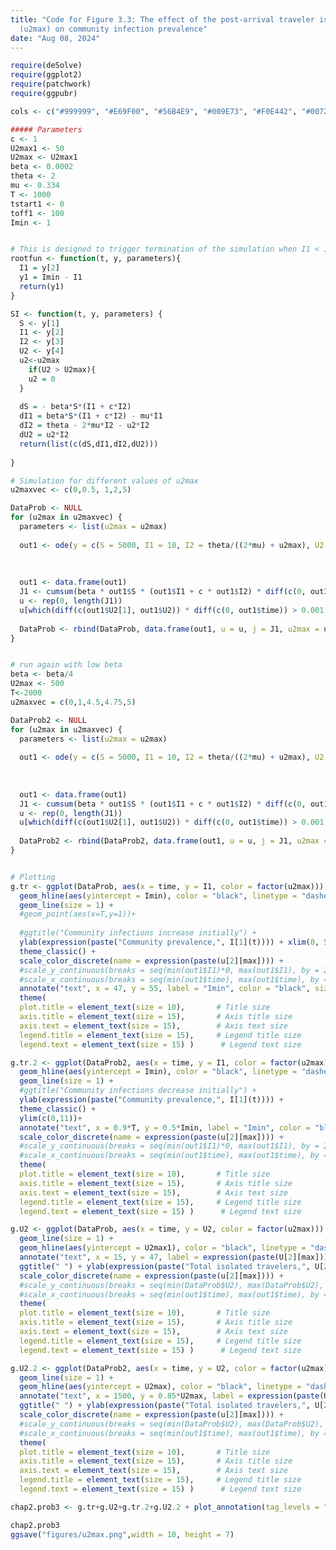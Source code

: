 ```yaml
---
title: "Code for Figure 3.3: The effect of the post-arrival traveler isolation rate
  (u2max) on community infection prevalence"
date: "Aug 08, 2024"
---
```



```r


require(deSolve)
require(ggplot2)
require(patchwork)
require(ggpubr)

cols <- c("#999999", "#E69F00", "#56B4E9", "#009E73", "#F0E442", "#0072B2", "#D55E00", "#CC79A7", "#66CC99")

##### Parameters
c <- 1
U2max1 <- 50
U2max <- U2max1
beta <- 0.0002
theta <- 2
mu <- 0.334
T <- 1000
tstart1 <- 0
toff1 <- 100
Imin <- 1


# This is designed to trigger termination of the simulation when I1 < 1
rootfun <- function(t, y, parameters){
  I1 = y[2]
  y1 = Imin - I1 
  return(y1)
}

SI <- function(t, y, parameters) {
  S <- y[1]
  I1 <- y[2]
  I2 <- y[3]
  U2 <- y[4]
  u2<-u2max
    if(U2 > U2max){
    u2 = 0
  }
  
  dS = - beta*S*(I1 + c*I2) 
  dI1 = beta*S*(I1 + c*I2) - mu*I1
  dI2 = theta - 2*mu*I2 - u2*I2
  dU2 = u2*I2
  return(list(c(dS,dI1,dI2,dU2)))
  
}

# Simulation for different values of u2max
u2maxvec <- c(0,0.5, 1,2,5)

DataProb <- NULL
for (u2max in u2maxvec) {
  parameters <- list(u2max = u2max)
  
  out1 <- ode(y = c(S = 5000, I1 = 10, I2 = theta/((2*mu) + u2max), U2 = 0), parms = parameters, times = seq(0,T,.05), func = SI, events = list(func = NULL, root = TRUE, terminalroot = 1), rootfun=rootfun)
  
  
  
  out1 <- data.frame(out1)
  J1 <- cumsum(beta * out1$S * (out1$I1 + c * out1$I2) * diff(c(0, out1$time)))
  u <- rep(0, length(J1))
  u[which(diff(c(out1$U2[1], out1$U2)) * diff(c(0, out1$time)) > 0.001)] <- max(c(out1$I2, out1$iso))
  
  DataProb <- rbind(DataProb, data.frame(out1, u = u, j = J1, u2max = u2max, T = max(out1$time)))
}


# run again with low beta
beta <- beta/4
U2max <- 500
T<-2000
u2maxvec = c(0,1,4.5,4.75,5)

DataProb2 <- NULL
for (u2max in u2maxvec) {
  parameters <- list(u2max = u2max)
  
  out1 <- ode(y = c(S = 5000, I1 = 10, I2 = theta/((2*mu) + u2max), U2 = 0), parms = parameters, times = seq(0,T,.05), func = SI, events = list(func = NULL, root = TRUE, terminalroot = 1), rootfun=rootfun)
  
  
  
  out1 <- data.frame(out1)
  J1 <- cumsum(beta * out1$S * (out1$I1 + c * out1$I2) * diff(c(0, out1$time)))
  u <- rep(0, length(J1))
  u[which(diff(c(out1$U2[1], out1$U2)) * diff(c(0, out1$time)) > 0.001)] <- max(c(out1$I2, out1$iso))
  
  DataProb2 <- rbind(DataProb2, data.frame(out1, u = u, j = J1, u2max = u2max, T = max(out1$time)))
}


# Plotting
g.tr <- ggplot(DataProb, aes(x = time, y = I1, color = factor(u2max))) +
  geom_hline(aes(yintercept = Imin), color = "black", linetype = "dashed")+
  geom_line(size = 1) +
  #geom_point(aes(x=T,y=1))+
  
  #ggtitle("Community infections increase initially") + 
  ylab(expression(paste("Community prevalence,", I[1](t)))) + xlim(0, 50) + 
  theme_classic() +
  scale_color_discrete(name = expression(paste(u[2][max]))) +
  #scale_y_continuous(breaks = seq(min(out1$I1)*0, max(out1$I1), by = 200)) +
  #scale_x_continuous(breaks = seq(min(out1$time), max(out1$time), by = 5))
  annotate("text", x = 47, y = 55, label = "Imin", color = "black", size = 4)+
  theme(
  plot.title = element_text(size = 10),       # Title size
  axis.title = element_text(size = 15),       # Axis title size
  axis.text = element_text(size = 15),        # Axis text size
  legend.title = element_text(size = 15),     # Legend title size
  legend.text = element_text(size = 15) )      # Legend text size

g.tr.2 <- ggplot(DataProb2, aes(x = time, y = I1, color = factor(u2max))) +
  geom_hline(aes(yintercept = Imin), color = "black", linetype = "dashed")+
  geom_line(size = 1) +
  #ggtitle("Community infections decrease initially") + 
  ylab(expression(paste("Community prevalence,", I[1](t)))) + 
  theme_classic() +
  ylim(c(0,11))+
  annotate("text", x = 0.9*T, y = 0.5*Imin, label = "Imin", color = "black", size = 4)+
  scale_color_discrete(name = expression(paste(u[2][max]))) + 
  #scale_y_continuous(breaks = seq(min(out1$I1)*0, max(out1$I1), by = 200)) +
  #scale_x_continuous(breaks = seq(min(out1$time), max(out1$time), by = 5))
  theme(
  plot.title = element_text(size = 10),       # Title size
  axis.title = element_text(size = 15),       # Axis title size
  axis.text = element_text(size = 15),        # Axis text size
  legend.title = element_text(size = 15),     # Legend title size
  legend.text = element_text(size = 15) )      # Legend text size

g.U2 <- ggplot(DataProb, aes(x = time, y = U2, color = factor(u2max))) +
  geom_line(size = 1) +
  geom_hline(aes(yintercept = U2max1), color = "black", linetype = "dashed")  +
  annotate("text", x = 15, y = 47, label = expression(paste(U[2][max])), color = "black", size = 5) +
  ggtitle(" ") + ylab(expression(paste("Total isolated travelers,", U[2](T))))  + theme_classic() +
  scale_color_discrete(name = expression(paste(u[2][max]))) + 
  #scale_y_continuous(breaks = seq(min(DataProb$U2), max(DataProb$U2), by = 5)) +
  #scale_x_continuous(breaks = seq(min(out1$time), max(out1$time), by = 5))
  theme(
  plot.title = element_text(size = 10),       # Title size
  axis.title = element_text(size = 15),       # Axis title size
  axis.text = element_text(size = 15),        # Axis text size
  legend.title = element_text(size = 15),     # Legend title size
  legend.text = element_text(size = 15) )      # Legend text size

g.U2.2 <- ggplot(DataProb2, aes(x = time, y = U2, color = factor(u2max))) +
  geom_line(size = 1) +
  geom_hline(aes(yintercept = U2max), color = "black", linetype = "dashed")  +
  annotate("text", x = 1500, y = 0.85*U2max, label = expression(paste(U[2][max])), hjust = -0.1, vjust = -0.3, color = "black", size = 5) +
  ggtitle(" ") + ylab(expression(paste("Total isolated travelers,", U[2](T))))  + theme_classic() +
  scale_color_discrete(name = expression(paste(u[2][max]))) +
  #scale_y_continuous(breaks = seq(min(DataProb$U2), max(DataProb$U2), by = 5)) +
  #scale_x_continuous(breaks = seq(min(out1$time), max(out1$time), by = 5))
  theme(
  plot.title = element_text(size = 10),       # Title size
  axis.title = element_text(size = 15),       # Axis title size
  axis.text = element_text(size = 15),        # Axis text size
  legend.title = element_text(size = 15),     # Legend title size
  legend.text = element_text(size = 15) )      # Legend text size

```

```r
chap2.prob3 <- g.tr+g.U2+g.tr.2+g.U2.2 + plot_annotation(tag_levels = "a") & theme(plot.tag = element_text(size = 15))

chap2.prob3
ggsave("figures/u2max.png",width = 10, height = 7)
```